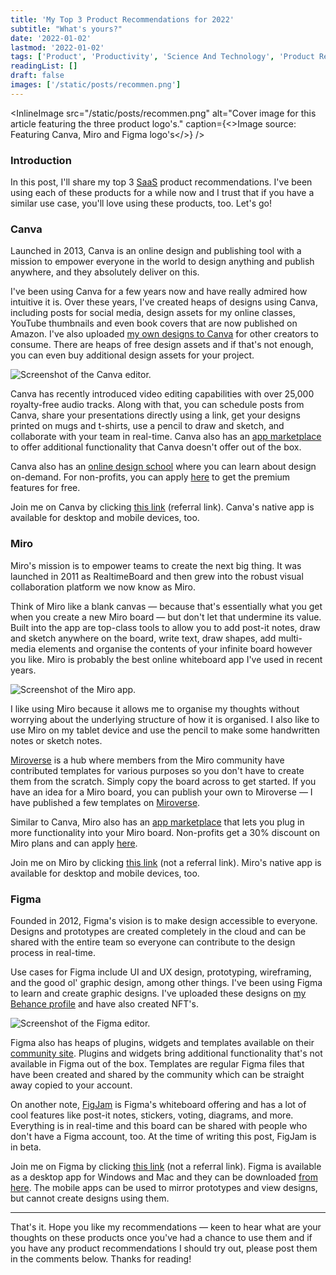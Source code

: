 ```yaml
---
title: 'My Top 3 Product Recommendations for 2022'
subtitle: "What's yours?"
date: '2022-01-02'
lastmod: '2022-01-02'
tags: ['Product', 'Productivity', 'Science And Technology', 'Product Recommendations', 'Design']
readingList: []
draft: false
images: ['/static/posts/recommen.png']
---
```


<InlineImage
  src="/static/posts/recommen.png"
  alt="Cover image for this article featuring the three product logo's."
  caption={<>Image source: Featuring Canva, Miro and Figma logo's</>}
/>

### Introduction

In this post, I'll share my top 3 [SaaS](https://en.wikipedia.org/wiki/Software_as_a_service) product recommendations. I've been using each of these products for a while now and I trust that if you have a similar use case, you'll love using these products, too. Let's go!

### Canva

Launched in 2013, Canva is an online design and publishing tool with a mission to empower everyone in the world to design anything and publish anywhere, and they absolutely deliver on this.

I've been using Canva for a few years now and have really admired how intuitive it is. Over these years, I've created heaps of designs using Canva, including posts for social media, design assets for my online classes, YouTube thumbnails and even book covers that are now published on Amazon. I've also uploaded [my own designs to Canva](https://www.canva.com/p/clydedsouza/) for other creators to consume. There are heaps of free design assets and if that's not enough, you can even buy additional design assets for your project.

![Screenshot of the Canva editor.](/static/posts/1_0qXcUKATzoXUJB9AJ7zsZw.png)

Canva has recently introduced video editing capabilities with over 25,000 royalty-free audio tracks. Along with that, you can schedule posts from Canva, share your presentations directly using a link, get your designs printed on mugs and t-shirts, use a pencil to draw and sketch, and collaborate with your team in real-time. Canva also has an [app marketplace](https://www.canva.com/apps) to offer additional functionality that Canva doesn't offer out of the box.

Canva also has an [online design school](https://designschool.canva.com/courses/) where you can learn about design on-demand. For non-profits, you can apply [here](https://www.canva.com/canva-for-nonprofits/) to get the premium features for free.

Join me on Canva by clicking [this link](https://www.canva.com/join/goldfish-dices-knapsack) (referral link). Canva's native app is available for desktop and mobile devices, too.

### Miro

Miro's mission is to empower teams to create the next big thing. It was launched in 2011 as RealtimeBoard and then grew into the robust visual collaboration platform we now know as Miro.

Think of Miro like a blank canvas — because that's essentially what you get when you create a new Miro board — but don't let that undermine its value. Built into the app are top-class tools to allow you to add post-it notes, draw and sketch anywhere on the board, write text, draw shapes, add multi-media elements and organise the contents of your infinite board however you like. Miro is probably the best online whiteboard app I've used in recent years.

![Screenshot of the Miro app.](/static/posts/1_H8usTklBpmehc0FPqE0IZQ.png)

I like using Miro because it allows me to organise my thoughts without worrying about the underlying structure of how it is organised. I also like to use Miro on my tablet device and use the pencil to make some handwritten notes or sketch notes.

[Miroverse](https://miro.com/miroverse/) is a hub where members from the Miro community have contributed templates for various purposes so you don't have to create them from the scratch. Simply copy the board across to get started. If you have an idea for a Miro board, you can publish your own to Miroverse — I have published a few templates on [Miroverse](https://miro.com/miroverse/profile/clyde-dsouza/).

Similar to Canva, Miro also has an [app marketplace](https://miro.com/marketplace/) that lets you plug in more functionality into your Miro board. Non-profits get a 30% discount on Miro plans and can apply [here](https://miro.com/npo/).

Join me on Miro by clicking [this link](https://miro.com/) (not a referral link). Miro's native app is available for desktop and mobile devices, too.

### Figma

Founded in 2012, Figma's vision is to make design accessible to everyone. Designs and prototypes are created completely in the cloud and can be shared with the entire team so everyone can contribute to the design process in real-time.

Use cases for Figma include UI and UX design, prototyping, wireframing, and the good ol' graphic design, among other things. I've been using Figma to learn and create graphic designs. I've uploaded these designs on [my Behance profile](https://www.behance.net/clydedz) and have also created NFT's.

![Screenshot of the Figma editor.](/static/posts/1_mgGd9ZU8L5tNWraGW1InYg.png)

Figma also has heaps of plugins, widgets and templates available on their [community site](https://www.figma.com/community/). Plugins and widgets bring additional functionality that's not available in Figma out of the box. Templates are regular Figma files that have been created and shared by the community which can be straight away copied to your account.

On another note, [FigJam](https://www.figma.com/figjam/) is Figma's whiteboard offering and has a lot of cool features like post-it notes, stickers, voting, diagrams, and more. Everything is in real-time and this board can be shared with people who don't have a Figma account, too. At the time of writing this post, FigJam is in beta.

Join me on Figma by clicking [this link](https://www.figma.com/) (not a referral link). Figma is available as a desktop app for Windows and Mac and they can be downloaded [from here](https://www.figma.com/downloads/). The mobile apps can be used to mirror prototypes and view designs, but cannot create designs using them.

<hr />

That's it. Hope you like my recommendations — keen to hear what are your thoughts on these products once you've had a chance to use them and if you have any product recommendations I should try out, please post them in the comments below. Thanks for reading!
